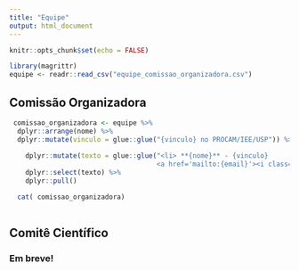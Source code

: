 ```yaml
---
title: "Equipe"
output: html_document
---
```


```r
knitr::opts_chunk$set(echo = FALSE)
```

<link rel="stylesheet" href="https://cdn.jsdelivr.net/gh/jpswalsh/academicons@1/css/academicons.min.css">

```r
library(magrittr)
equipe <- readr::read_csv("equipe_comissao_organizadora.csv")
```

## Comissão Organizadora

```r
 comissao_organizadora <- equipe %>% 
  dplyr::arrange(nome) %>% 
  dplyr::mutate(vinculo = glue::glue("{vinculo} no PROCAM/IEE/USP")) %>% 
 
    dplyr::mutate(texto = glue::glue("<li> **{nome}** - {vinculo}
                                     <a href='mailto:{email}'><i class='far fa-envelope'></i></a></li> <br>")) %>% 
    dplyr::select(texto) %>% 
    dplyr::pull()

  cat( comissao_organizadora)
  

```


## Comitê Científico

### Em breve!
